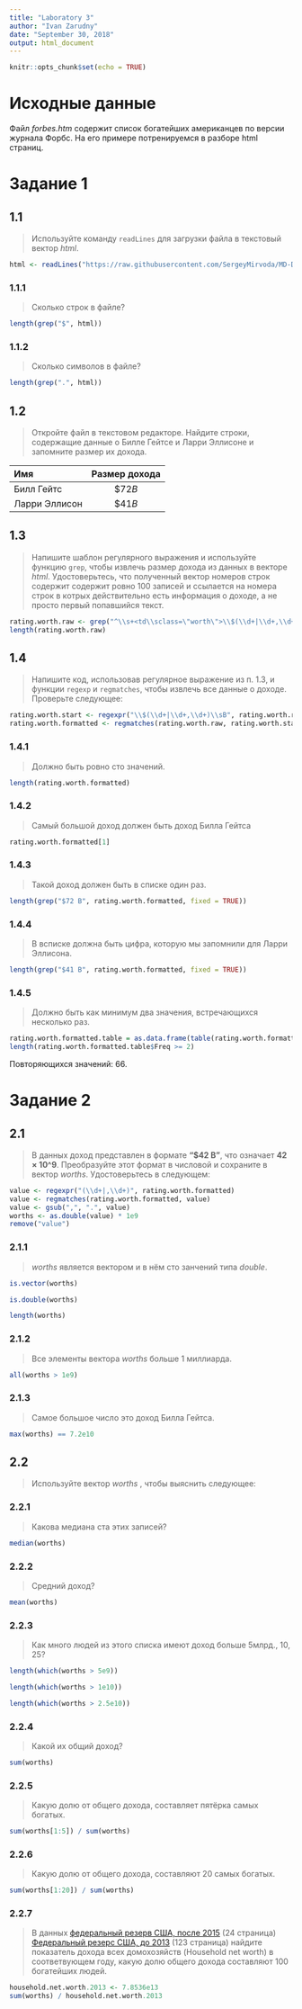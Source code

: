 ```yaml
---
title: "Laboratory 3"
author: "Ivan Zarudny"
date: "September 30, 2018"
output: html_document
---
```


```r
knitr::opts_chunk$set(echo = TRUE)
```

# Исходные данные
Файл _forbes.htm_ содержит список богатейших американцев по версии журнала Форбс.
На его примере потренируемся в разборе html страниц.

# Задание 1
## 1.1
>Используйте команду ``readLines`` для загрузки файла в текстовый вектор _html_.

```r
html <- readLines("https://raw.githubusercontent.com/SergeyMirvoda/MD-DA-2018/master/data/forbes.htm")
```

### 1.1.1
>Сколько строк в файле?

```r
length(grep("$", html))
```

### 1.1.2
>Сколько символов в файле?

```r
length(grep(".", html))
```

## 1.2
>Откройте файл в текстовом редакторе. Найдите строки, содержащие данные о Билле Гейтсе и Ларри Эллисоне и запомните размер их дохода.

Имя|Размер дохода
:--|:-:
Билл Гейтс|$\$72 B$
Ларри Эллисон|$\$41 B$

## 1.3
>Напишите шаблон регулярного выражения и используйте функцию ``grep``, чтобы извлечь размер дохода из данных в векторе _html_. Удостоверьтесь, что полученный вектор номеров строк содержит содержит ровно 100 записей и ссылается на номера строк в котрых действительно есть информация о доходе, а не просто первый попавшийся текст.

```r
rating.worth.raw <- grep("^\\s+<td\\sclass=\"worth\">\\$(\\d+|\\d+,\\d+)\\sB</td>$", html, value = TRUE)
length(rating.worth.raw)
```

## 1.4
>Напишите код, использовав регулярное выражение из п. 1.3, и функции ``regexp`` и ``regmatches``, чтобы извлечь все данные о доходе. Проверьте следующее:

```r
rating.worth.start <- regexpr("\\$(\\d+|\\d+,\\d+)\\sB", rating.worth.raw)
rating.worth.formatted <- regmatches(rating.worth.raw, rating.worth.start)
```

### 1.4.1
>Должно быть ровно сто значений.

```r
length(rating.worth.formatted)
```

### 1.4.2
>Самый большой доход должен быть доход Билла Гейтса

```r
rating.worth.formatted[1]
```

### 1.4.3
>Такой доход должен быть в списке один раз.

```r
length(grep("$72 B", rating.worth.formatted, fixed = TRUE))
```

### 1.4.4
>В всписке должна быть цифра, которую мы запомнили для Ларри Эллисона.

```r
length(grep("$41 B", rating.worth.formatted, fixed = TRUE))
```

### 1.4.5
>Должно быть как минимум два значения, встречающихся несколько раз.

```r
rating.worth.formatted.table = as.data.frame(table(rating.worth.formatted))
length(rating.worth.formatted.table$Freq >= 2)
```

Повторяющихся значений: $66$.

# Задание 2
## 2.1
>В данных доход представлен в формате **"$42 B"**, что означает **42 × 10^9**. Преобразуйте этот формат в числовой и сохраните в вектор _worths_. Удостоверьтесь в следующем:

```r
value <- regexpr("(\\d+|,\\d+)", rating.worth.formatted)
value <- regmatches(rating.worth.formatted, value)
value <- gsub(",", ".", value)
worths <- as.double(value) * 1e9
remove("value")
```

### 2.1.1
>_worths_ является вектором и в нём сто занчений типа _double_.

```r
is.vector(worths)
```

```r
is.double(worths)
```

```r
length(worths)
```

### 2.1.2
>Все элементы вектора _worths_ больше 1 миллиарда.

```r
all(worths > 1e9)
```

### 2.1.3
>Самое большое число это доход Билла Гейтса.

```r
max(worths) == 7.2e10
```

## 2.2
>Используйте вектор _worths_ , чтобы выяснить следующее:

### 2.2.1
>Какова медиана ста этих записей?

```r
median(worths)
```

### 2.2.2
>Средний доход?

```r
mean(worths)
```

### 2.2.3
>Как много людей из этого списка имеют доход больше 5млрд., 10, 25? 

```r
length(which(worths > 5e9))
```

```r
length(which(worths > 1e10))
```

```r
length(which(worths > 2.5e10))
```

### 2.2.4
>Какой их общий доход?

```r
sum(worths)
```

### 2.2.5
>Какую долю от общего дохода, составляет пятёрка самых богатых.

```r
sum(worths[1:5]) / sum(worths)
```

### 2.2.6
>Какую долю от общего дохода, составляют 20 самых богатых.

```r
sum(worths[1:20]) / sum(worths)
```

### 2.2.7
>В данных [федеральный резерв США, после 2015](https://www.federalreserve.gov/releases/z1/20180920/z1.pdf) (24 страница) [Федеральный резерс США, до 2013](https://www.zerohedge.com/sites/default/files/images/user5/imageroot/2013/09/Flow%20of%20Funds%20Z1%20Q1%202013.pdf) (123 страница) найдите показатель дохода всех домохозяйств (Household net worth) в соответвующем году, какую долю общего дохода составляют 100 богатейших людей. 

```r
household.net.worth.2013 <- 7.8536e13
sum(worths) / household.net.worth.2013
```
